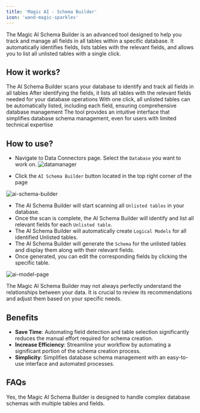 ```yaml
---
title: 'Magic AI - Schema Builder'
icon: 'wand-magic-sparkles'
--- 
```


The Magic AI Schema Builder is an advanced tool designed to help you track and manage all fields in all tables within a specific database. It automatically identifies fields, lists tables with the relevant fields, and allows you to list all unlisted tables with a single click.

## How it works?

<Steps>
  <Step title="Field Tracking">
  The AI Schema Builder scans your database to identify and track all fields in all tables
  </Step>
  <Step title="Table Listing">
    After identifying the fields, it lists all tables with the relevant fields needed for your database operations
  </Step>
  <Step title="Automated Table Listing">
  With one click, all unlisted tables can be automatically listed, including each field, ensuring comprehensive database management
  </Step>
  <Step title="User-Friendly Interface">
  The tool provides an intuitive interface that simplifies database schema management, even for users with limited technical expertise
  </Step>

</Steps>

## How to use?

- Navigate to Data Connectors page. Select the `Database` you want to work on.
![datamanager](/assets/images/datamanager.png)

- Click the `AI Schema Builder` button located in the top right corner of the page

![ai-schema-builder](/assets/images/ai-schema-builder.png)

- The AI Schema Builder will start scanning all `Unlisted tables` in your database.
- Once the scan is complete, the AI Schema Builder will identify and list all relevant fields for each `Unlisted table`.
- The AI Schema Builder will automatically create `Logical Models` for all identified Unlisted tables.
- The AI Schema Builder will generate the `Schema` for the unlisted tables and display them along with their relevant fields.
- Once generated, you can edit the corresponding fields by clicking the specific table.

![ai-model-page](/assets/images/ai-model-page.png)

<Tip>
The Magic AI Schema Builder may not always perfectly understand the relationships between your data. 
It is crucial to review its recommendations and adjust them based on your specific needs.
</Tip>

## Benefits

- **Save Time**: Automating field detection and table selection significantly reduces the manual effort required for schema creation.
- **Increase Efficiency**: Streamline your workflow by automating a significant portion of the schema creation process.
- **Simplicity**: Simplifies database schema management with an easy-to-use interface and automated processes.

## FAQs

<Accordion title="Can the Magic AI Schema Builder handle complex database schemas?">
Yes, the Magic AI Schema Builder is designed to handle complex database schemas with multiple tables and fields.
</Accordion>
